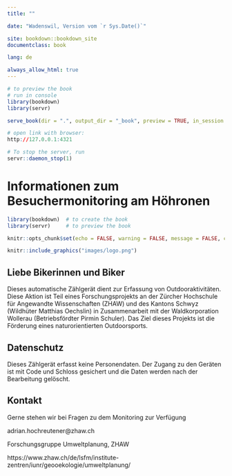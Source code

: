 ```yaml
--- 
title: ""

date: "Wadenswil, Version vom `r Sys.Date()`"

site: bookdown::bookdown_site
documentclass: book

lang: de        

always_allow_html: true
---
```


```r
# to preview the book
# run in console
library(bookdown)
library(servr)

serve_book(dir = ".", output_dir = "_book", preview = TRUE, in_session = TRUE, quiet = FALSE)

# open link with browser:
http://127.0.0.1:4321

# To stop the server, run 
servr::daemon_stop(1) 
```

# Informationen zum Besuchermonitoring am Höhronen {-}

```r
library(bookdown)  # to create the book
library(servr)     # to preview the book

knitr::opts_chunk$set(echo = FALSE, warning = FALSE, message = FALSE, cache = FALSE, fig.align="left")
```

```r
knitr::include_graphics("images/logo.png")
```

## Liebe Bikerinnen und Biker {-}

Dieses automatische Zählgerät dient zur Erfassung von Outdooraktivitäten. Diese Aktion ist Teil eines Forschungsprojekts an der Zürcher Hochschule für Angewandte Wissenschaften (ZHAW) und des Kantons Schwyz (Wildhüter Matthias Oechslin) in Zusammenarbeit mit der Waldkorporation Wollerau (Betriebsfördter Pirmin Schuler). Das Ziel dieses Projekts ist die Förderung eines naturorientierten Outdoorsports.

## Datenschutz {-}

Dieses Zählgerät erfasst keine Personendaten. Der Zugang zu den Geräten ist mit Code und Schloss gesichert und die Daten werden nach der Bearbeitung gelöscht.

## Kontakt {-}

Gerne stehen wir bei Fragen zu dem Monitoring zur Verfügung

adrian.hochreutener@zhaw.ch

Forschungsgruppe Umweltplanung, ZHAW

https://www.zhaw.ch/de/lsfm/institute-zentren/iunr/geooekologie/umweltplanung/


